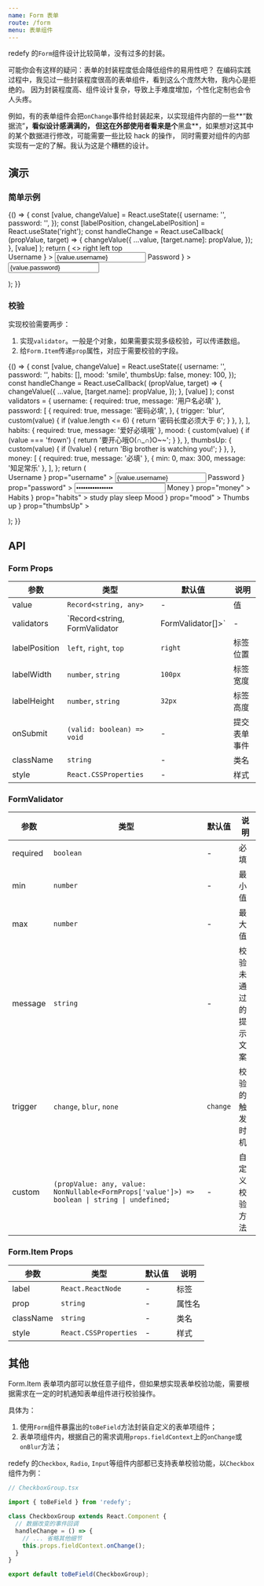 ```yaml
---
name: Form 表单
route: /form
menu: 表单组件
---
```



redefy 的`Form`组件设计比较简单，没有过多的封装。

可能你会有这样的疑问：表单的封装程度低会降低组件的易用性吧？
在编码实践过程中，我见过一些封装程度很高的表单组件，看到这么个庞然大物，我内心是拒绝的。
因为封装程度高、组件设计复杂，导致上手难度增加，个性化定制也会令人头疼。

例如，有的表单组件会把`onChange`事件给封装起来，以实现组件内部的一些**“数据流”**，看似设计感满满的，
但这在外部使用者看来是个**黑盒**，如果想对这其中的某个数据进行修改，可能需要一些比较 hack 的操作，
同时需要对组件的内部实现有一定的了解。我认为这是个糟糕的设计。

## 演示

### 简单示例

<Playground>
  {() => {
    const [value, changeValue] = React.useState({
      username: '',
      password: '',
    });
    const [labelPosition, changeLabelPosition] = React.useState('right');
    const handleChange = React.useCallback(
      (propValue, target) => {
        changeValue({
          ...value,
          [target.name]: propValue,
        });
      },
      [value]
    );
    return (
      <>
        <Radio.Group value={labelPosition} onChange={changeLabelPosition}>
          <Radio value="right">right</Radio>
          <Radio value="left">left</Radio>
          <Radio value="top">top</Radio>
        </Radio.Group>
        <br />
        <Form
          style={{ width: '360px' }}
          value={value}
          labelPosition={labelPosition}
        >
          <Form.Item
            label={
              <>
                <IconUser /> Username
              </>
            }
          >
            <Input
              name="username"
              value={value.username}
              onChange={handleChange}
            />
          </Form.Item>
          <Form.Item
            label={
              <>
                <IconUser /> Password
              </>
            }
          >
            <Input
              name="password"
              value={value.password}
              onChange={handleChange}
            />
          </Form.Item>
        </Form>
      </>
    );
  }}
</Playground>

### 校验

实现校验需要两步：

1. 实现`validator`。一般是个对象，如果需要实现多级校验，可以传递数组。
2. 给`Form.Item`传递`prop`属性，对应于需要校验的字段。

<Playground>
  {() => {
    const [value, changeValue] = React.useState({
      username: '',
      password: '',
      habits: [],
      mood: 'smile',
      thumbsUp: false,
      money: 100,
    });
    const handleChange = React.useCallback(
      (propValue, target) => {
        changeValue({
          ...value,
          [target.name]: propValue,
        });
      },
      [value]
    );
    const validators = {
      username: { required: true, message: '用户名必填' },
      password: [
        {
          required: true,
          message: '密码必填',
        },
        {
          trigger: 'blur',
          custom(value) {
            if (value.length <= 6) {
              return '密码长度必须大于 6';
            }
          },
        },
      ],
      habits: { required: true, message: '爱好必填哦' },
      mood: {
        custom(value) {
          if (value === 'frown') {
            return '要开心哦O(∩_∩)O~~';
          }
        },
      },
      thumbsUp: {
        custom(value) {
          if (!value) {
            return 'Big brother is watching you!';
          }
        },
      },
      money: [
        { required: true, message: '必填' },
        { min: 0, max: 300, message: '知足常乐' },
      ],
    };
    return (
      <Form style={{ width: '360px' }} value={value} validators={validators}>
        <Form.Item
          label={
            <>
              <IconUser /> Username
            </>
          }
          prop="username"
        >
          <Input name="username" value={value.username} onChange={handleChange} />
        </Form.Item>
        <Form.Item
          label={
            <>
              <IconLock /> Password
            </>
          }
          prop="password"
        >
          <Input
            type="password"
            name="password"
            value={value.password}
            onChange={handleChange}
          />
        </Form.Item>
        <Form.Item
          label={
            <>
              <IconDollarSign /> Money
            </>
          }
          prop="money"
        >
          <InputNumber
            name="money"
            value={value.money}
            step={100}
            onChange={handleChange}
          />
        </Form.Item>
        <Form.Item
          label={
            <>
              <IconHeart /> Habits
            </>
          }
          prop="habits"
        >
          <Checkbox.Group
            name="habits"
            value={value.habits}
            onChange={handleChange}
          >
            <Checkbox value="study">study</Checkbox>
            <Checkbox value="play">play</Checkbox>
            <Checkbox value="eat">sleep</Checkbox>
          </Checkbox.Group>
        </Form.Item>
        <Form.Item
          label={
            <>
              <IconUser /> Mood
            </>
          }
          prop="mood"
        >
          <Radio.Group name="mood" value={value.mood} onChange={handleChange}>
            <Radio value="smile">
              <IconSmile />
            </Radio>
            <Radio value="meh">
              <IconMeh />
            </Radio>
            <Radio value="frown">
              <IconFrown />
            </Radio>
          </Radio.Group>
        </Form.Item>
        <Form.Item
          label={
            <>
              <IconThumbsUp /> Thumbs up
            </>
          }
          prop="thumbsUp"
        >
          <Switch
            name="thumbsUp"
            checked={value.thumbsUp}
            onChange={handleChange}
          />
        </Form.Item>
      </Form>
    );
  }}
</Playground>

## API

### Form Props

| 参数 | 类型 | 默认值 | 说明 |
|-----|------|-------|-----|
| value | `Record<string, any>` | - | 值 |
| validators | `Record<string, FormValidator | FormValidator[]>` | - | 校验器 |
| labelPosition | `left`, `right`, `top` | `right` | 标签位置 |
| labelWidth | `number`, `string` | `100px` | 标签宽度 |
| labelHeight | `number`, `string` | `32px` | 标签高度 |
| onSubmit | `(valid: boolean) => void` | - | 提交表单事件 |
| className | `string` | - | 类名 |
| style | `React.CSSProperties` | - | 样式 |

### FormValidator

| 参数 | 类型 | 默认值 | 说明 |
|-----|------|-------|-----|
| required | `boolean` | - | 必填 |
| min | `number` | - | 最小值 |
| max | `number` | - | 最大值 |
| message | `string` | - | 校验未通过的提示文案 |
| trigger | `change`, `blur`, `none` | `change` | 校验的触发时机 |
| custom | `(propValue: any, value: NonNullable<FormProps['value']>) => boolean \| string \| undefined;` | - | 自定义校验方法 |

### Form.Item Props

| 参数 | 类型 | 默认值 | 说明 |
|-----|------|-------|-----|
| label | `React.ReactNode` | - | 标签 |
| prop | `string` | - | 属性名 |
| className | `string` | - | 类名 |
| style | `React.CSSProperties` | - | 样式 |

## 其他

Form.Item 表单项内部可以放任意子组件，但如果想实现表单校验功能，需要根据需求在一定的时机通知表单组件进行校验操作。

具体为：

1. 使用`Form`组件暴露出的`toBeField`方法封装自定义的表单项组件；
2. 表单项组件内，根据自己的需求调用`props.fieldContext`上的`onChange`或`onBlur`方法；

redefy 的`Checkbox`, `Radio`, `Input`等组件内部都已支持表单校验功能，以`Checkbox`组件为例：

```jsx
// CheckboxGroup.tsx

import { toBeField } from 'redefy';

class CheckboxGroup extends React.Component {
  // 数据改变的事件回调
  handleChange = () => {
    // ... 省略其他细节
    this.props.fieldContext.onChange();
  }
}

export default toBeField(CheckboxGroup);
```
